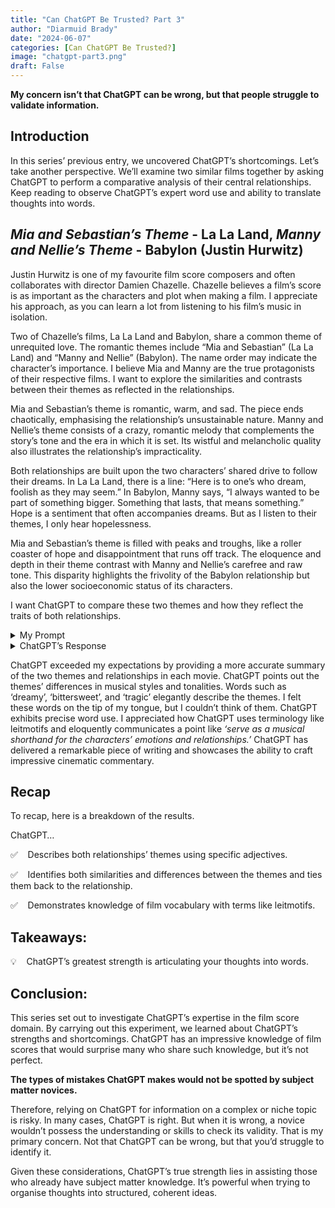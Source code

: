 ```yaml
---
title: "Can ChatGPT Be Trusted? Part 3"
author: "Diarmuid Brady"
date: "2024-06-07"
categories: [Can ChatGPT Be Trusted?]
image: "chatgpt-part3.png"
draft: False
---
```


**My concern isn't that ChatGPT can be wrong, but that people struggle to validate information.**

## **Introduction**

In this series' previous entry, we uncovered ChatGPT's shortcomings. Let's take another perspective.
We'll examine two similar films together by asking ChatGPT to perform a comparative analysis of their central relationships. Keep reading to observe ChatGPT's expert word use and ability to translate thoughts into words.

## *Mia and Sebastian’s Theme* - La La Land, *Manny and Nellie’s Theme* - Babylon (Justin Hurwitz)

Justin Hurwitz is one of my favourite film score composers and often collaborates with director Damien Chazelle. Chazelle believes a film’s score is as important as the characters and plot when making a film. I appreciate his approach, as you can learn a lot from listening to his film’s music in isolation.

Two of Chazelle's films, La La Land and Babylon, share a common theme of unrequited love. The romantic themes include “Mia and Sebastian” (La La Land) and “Manny and Nellie” (Babylon). The name order may indicate the character's importance. I believe Mia and Manny are the true protagonists of their respective films. I want to explore the similarities and contrasts between their themes as reflected in the relationships.

Mia and Sebastian’s theme is romantic, warm, and sad. The piece ends chaotically, emphasising the relationship’s unsustainable nature. Manny and Nellie’s theme consists of a crazy, romantic melody that complements the story's tone and the era in which it is set. Its wistful and melancholic quality also illustrates the relationship’s impracticality.

Both relationships are built upon the two characters' shared drive to follow their dreams. In La La Land, there is a line: "Here is to one's who dream, foolish as they may seem." In Babylon, Manny says, "I always wanted to be part of something bigger. Something that lasts, that means something." Hope is a sentiment that often accompanies dreams. But as I listen to their themes, I only hear hopelessness.

Mia and Sebastian's theme is filled with peaks and troughs, like a roller coaster of hope and disappointment that runs off track. The eloquence and depth in their theme contrast with Manny and Nellie’s carefree and raw tone. This disparity highlights the frivolity of the Babylon relationship but also the lower socioeconomic status of its characters.

I want ChatGPT to compare these two themes and how they reflect the traits of both relationships.

<details>
<summary>My Prompt</summary>

*Imagine you are a film score and soundtrack expert who has an undying passion for analysing the meaning behind the music composed for movies and films. You are an avid fan of the work of Damien Chazelle and Justin Hurwitz, and in particular, you have a deep understanding of the relationships between Mia and Sebastian in La La Land and Manny and Nellie in Babylon.

I want you to compare the similarities and differences between the two pieces of music, “Mia and Sebastian’s Theme” and “Manny and Nellie’s Theme." Discuss how each theme contributes to and reflects the characters’ relationships in each movie.*

</details>

<details>
<summary>ChatGPT’s Response</summary>

*As a film score and soundtrack expert, I would be thrilled to discuss the music of Damien Chazelle and Justin Hurwitz, particularly the similarities and differences between the themes of two romantic relationships, Mia and Sebastian in La La Land and Manny and Nellie in Babylon.*

*Firstly, let's talk about "Mia and Sebastian's Theme" from La La Land. This beautiful piece of music is the signature tune of the film, featuring a tender romantic melody played on piano with a simple, repetitive accompaniment. The music reflects the dreamy, whimsical quality of Mia and Sebastian's relationship as they fall in love and pursue their respective artistic passions. The theme perfectly captures the bittersweet essence of their love story as they try to navigate their professional ambitions and their feelings for each other.*

*On the other hand, "Manny and Nellie's Theme" from Babylon has a different vibe. The music is more melancholic, with a haunting melody played on strings and woodwinds. This theme reflects the intense, tragic nature of Manny and Nellie's relationship, which is defined by their struggles with addiction and the harsh realities of life on the streets. The music conveys a sense of hopelessness and despair, as well as a deep emotional connection between the two characters, who are united by their shared experiences.*

*Despite the differences between the two themes, there are some similarities in the way that they contribute to and reflect the characters' relationships in each movie. Both themes are used as leitmotifs throughout the films, appearing in different variations and arrangements to underscore key moments in the story. They also serve as a musical shorthand for the character's emotions and relationships, allowing the audience to connect with them on a deeper level.*

*In summary, "Mia and Sebastian's Theme" and "Manny and Nellie's Theme" are two beautiful pieces of music that reflect the complex, nuanced relationships between the characters in their respective films. While they have different musical styles and tonalities, they both serve as powerful tools to convey the emotions and experiences of the characters and to draw the audience into their world.*

</details>

ChatGPT exceeded my expectations by providing a more accurate summary of the two themes and relationships in each movie. ChatGPT points out the themes' differences in musical styles and tonalities. Words such as ‘dreamy’, 'bittersweet', and ‘tragic’ elegantly describe the themes. I felt these words on the tip of my tongue, but I couldn’t think of them. ChatGPT exhibits precise word use. I appreciated how ChatGPT uses terminology like leitmotifs and eloquently communicates a point like *‘serve as a musical shorthand for the characters' emotions and relationships.’* ChatGPT has delivered a remarkable piece of writing and showcases the ability to craft impressive cinematic commentary.

## Recap

To recap, here is a breakdown of the results.

ChatGPT...

✅\ \ \ \ Describes both relationships' themes using specific adjectives.

✅\ \ \ \ Identifies both similarities and differences between the themes and ties them back to the relationship.

✅\ \ \ \ Demonstrates knowledge of film vocabulary with terms like leitmotifs.

## Takeaways:

💡\ \ \ \ ChatGPT's greatest strength is articulating your thoughts into words.

## Conclusion:

This series set out to investigate ChatGPT's expertise in the film score domain. By carrying out this experiment, we learned about ChatGPT's strengths and shortcomings. ChatGPT has an impressive knowledge of film scores that would surprise many who share such knowledge, but it's not perfect.

**The types of mistakes ChatGPT makes would not be spotted by subject matter novices.**

Therefore, relying on ChatGPT for information on a complex or niche topic is risky. In many cases, ChatGPT is right. But when it is wrong, a novice wouldn't possess the understanding or skills to check its validity. That is my primary concern. Not that ChatGPT can be wrong, but that you'd struggle to identify it.

Given these considerations, ChatGPT's true strength lies in assisting those who already have subject matter knowledge. It's powerful when trying to organise thoughts into structured, coherent ideas.